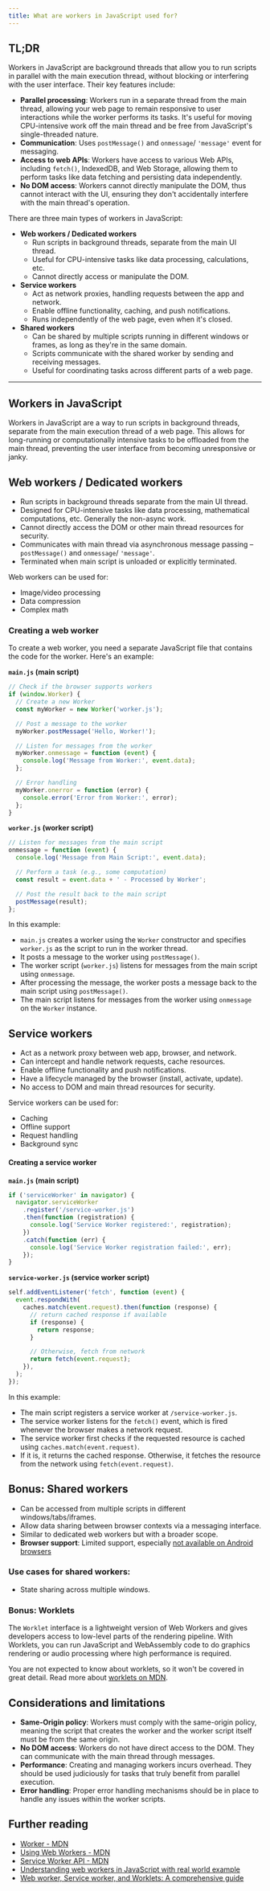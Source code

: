 ```yaml
---
title: What are workers in JavaScript used for?
---
```


## TL;DR

Workers in JavaScript are background threads that allow you to run scripts in parallel with the main execution thread, without blocking or interfering with the user interface. Their key features include:

- **Parallel processing**: Workers run in a separate thread from the main thread, allowing your web page to remain responsive to user interactions while the worker performs its tasks. It's useful for moving CPU-intensive work off the main thread and be free from JavaScript's single-threaded nature.
- **Communication**: Uses `postMessage()` and `onmessage`/ `'message'` event for messaging.
- **Access to web APIs**: Workers have access to various Web APIs, including `fetch()`, IndexedDB, and Web Storage, allowing them to perform tasks like data fetching and persisting data independently.
- **No DOM access**: Workers cannot directly manipulate the DOM, thus cannot interact with the UI, ensuring they don't accidentally interfere with the main thread's operation.

There are three main types of workers in JavaScript:

- **Web workers / Dedicated workers**
  - Run scripts in background threads, separate from the main UI thread.
  - Useful for CPU-intensive tasks like data processing, calculations, etc.
  - Cannot directly access or manipulate the DOM.
- **Service workers**
  - Act as network proxies, handling requests between the app and network.
  - Enable offline functionality, caching, and push notifications.
  - Runs independently of the web page, even when it's closed.
- **Shared workers**
  - Can be shared by multiple scripts running in different windows or frames, as long as they're in the same domain.
  - Scripts communicate with the shared worker by sending and receiving messages.
  - Useful for coordinating tasks across different parts of a web page.

---

## Workers in JavaScript

Workers in JavaScript are a way to run scripts in background threads, separate from the main execution thread of a web page. This allows for long-running or computationally intensive tasks to be offloaded from the main thread, preventing the user interface from becoming unresponsive or janky.

## Web workers / Dedicated workers

- Run scripts in background threads separate from the main UI thread.
- Designed for CPU-intensive tasks like data processing, mathematical computations, etc. Generally the non-async work.
- Cannot directly access the DOM or other main thread resources for security.
- Communicates with main thread via asynchronous message passing – `postMessage()` and `onmessage`/ `'message'`.
- Terminated when main script is unloaded or explicitly terminated.

Web workers can be used for:

- Image/video processing
- Data compression
- Complex math

### Creating a web worker

To create a web worker, you need a separate JavaScript file that contains the code for the worker. Here's an example:

**`main.js` (main script)**

```js
// Check if the browser supports workers
if (window.Worker) {
  // Create a new Worker
  const myWorker = new Worker('worker.js');

  // Post a message to the worker
  myWorker.postMessage('Hello, Worker!');

  // Listen for messages from the worker
  myWorker.onmessage = function (event) {
    console.log('Message from Worker:', event.data);
  };

  // Error handling
  myWorker.onerror = function (error) {
    console.error('Error from Worker:', error);
  };
}
```

**`worker.js` (worker script)**

```js
// Listen for messages from the main script
onmessage = function (event) {
  console.log('Message from Main Script:', event.data);

  // Perform a task (e.g., some computation)
  const result = event.data + ' - Processed by Worker';

  // Post the result back to the main script
  postMessage(result);
};
```

In this example:

- `main.js` creates a worker using the `Worker` constructor and specifies `worker.js` as the script to run in the worker thread.
- It posts a message to the worker using `postMessage()`.
- The worker script (`worker.js`) listens for messages from the main script using `onmessage`.
- After processing the message, the worker posts a message back to the main script using `postMessage()`.
- The main script listens for messages from the worker using `onmessage` on the `Worker` instance.

## Service workers

- Act as a network proxy between web app, browser, and network.
- Can intercept and handle network requests, cache resources.
- Enable offline functionality and push notifications.
- Have a lifecycle managed by the browser (install, activate, update).
- No access to DOM and main thread resources for security.

Service workers can be used for:

- Caching
- Offline support
- Request handling
- Background sync

#### Creating a service worker

**`main.js` (main script)**

```js
if ('serviceWorker' in navigator) {
  navigator.serviceWorker
    .register('/service-worker.js')
    .then(function (registration) {
      console.log('Service Worker registered:', registration);
    })
    .catch(function (err) {
      console.log('Service Worker registration failed:', err);
    });
}
```

**`service-worker.js` (service worker script)**

```js
self.addEventListener('fetch', function (event) {
  event.respondWith(
    caches.match(event.request).then(function (response) {
      // return cached response if available
      if (response) {
        return response;
      }

      // Otherwise, fetch from network
      return fetch(event.request);
    }),
  );
});
```

In this example:

- The main script registers a service worker at `/service-worker.js`.
- The service worker listens for the `fetch()` event, which is fired whenever the browser makes a network request.
- The service worker first checks if the requested resource is cached using `caches.match(event.request)`.
- If it is, it returns the cached response. Otherwise, it fetches the resource from the network using `fetch(event.request)`.

## Bonus: Shared workers

- Can be accessed from multiple scripts in different windows/tabs/iframes.
- Allow data sharing between browser contexts via a messaging interface.
- Similar to dedicated web workers but with a broader scope.
- **Browser support**: Limited support, especially [not available on Android browsers](https://issues.chromium.org/issues/40290702)

### Use cases for shared workers:

- State sharing across multiple windows.

### Bonus: Worklets

The `Worklet` interface is a lightweight version of Web Workers and gives developers access to low-level parts of the rendering pipeline. With Worklets, you can run JavaScript and WebAssembly code to do graphics rendering or audio processing where high performance is required.

You are not expected to know about worklets, so it won't be covered in great detail. Read more about [worklets on MDN](https://developer.mozilla.org/en-US/docs/Web/API/Worklet).

## Considerations and limitations

- **Same-Origin policy**: Workers must comply with the same-origin policy, meaning the script that creates the worker and the worker script itself must be from the same origin.
- **No DOM access**: Workers do not have direct access to the DOM. They can communicate with the main thread through messages.
- **Performance**: Creating and managing workers incurs overhead. They should be used judiciously for tasks that truly benefit from parallel execution.
- **Error handling**: Proper error handling mechanisms should be in place to handle any issues within the worker scripts.

## Further reading

- [Worker - MDN](https://developer.mozilla.org/en-US/docs/Web/API/Worker)
- [Using Web Workers - MDN](https://developer.mozilla.org/en-US/docs/Web/API/Web_Workers_API/Using_web_workers)
- [Service Worker API - MDN](https://developer.mozilla.org/en-US/docs/Web/API/Service_Worker_API)
- [Understanding web workers in JavaScript with real world example](https://javascript.plainenglish.io/understanding-web-workers-in-js-with-real-world-example-1629a283aeec?gi=89cf0dd4c3f4)
- [Web worker, Service worker, and Worklets: A comprehensive guide](https://dev.to/bharat5604/web-worker-service-worker-and-worklets-a-comprehensive-guide-1f64)
